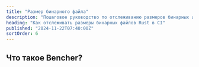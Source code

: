 ```yaml
---
title: "Размер бинарного файла"
description: "Пошаговое руководство по отслеживанию размеров бинарных файлов Rust в CI"
heading: "Как отслеживать размеры бинарных файлов Rust в CI"
published: "2024-11-22T07:40:00Z"
sortOrder: 6
---
```



<Intro
  lang="Rust"
/>

## Что такое Bencher?

<BencherIntro />

<Steps
  lang="Rust"
  optionUrl="/ru/docs/explanation/adapters/#%EF%B8%8F-file-size"
  adapterUrl="/ru/docs/explanation/adapters/#-json"
/>

<FileSizeInner>
  <CargoBuild />
</FileSizeInner>

<br />

<CallToAction />